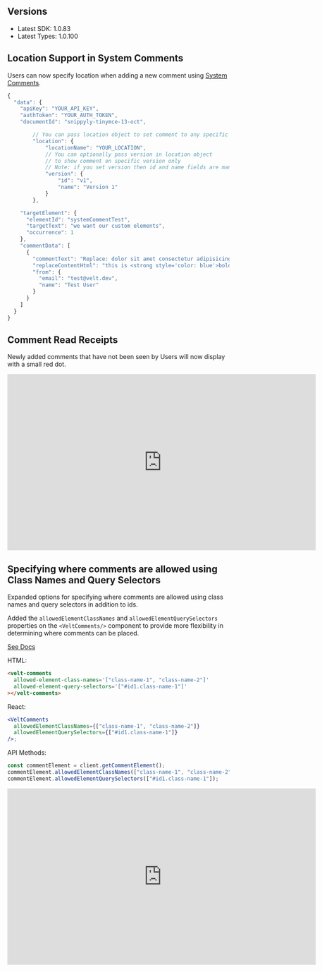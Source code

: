 ## Versions

- Latest SDK: 1.0.83
- Latest Types: 1.0.100

## Location Support in System Comments

Users can now specify location when adding a new comment using [System Comments](/async-collaboration/system-comments/setup). 

```jsx
{
  "data": {
    "apiKey": "YOUR_API_KEY",
    "authToken": "YOUR_AUTH_TOKEN",
    "documentId": "snippyly-tinymce-13-oct",

		// You can pass location object to set comment to any specific location
		"location": {
			"locationName": "YOUR_LOCATION",
			// You can optionally pass version in location object
			// to show comment on specific version only
			// Note: if you set version then id and name fields are mandatory
			"version": {
				"id": "v1",
				"name": "Version 1"
			}
		},

    "targetElement": {
      "elementId": "systemCommentTest",
      "targetText": "we want our custom elements",
      "occurrence": 1
    },
    "commentData": [
      {
        "commentText": "Replace: dolor sit amet consectetur adipisicing elit with this is test comment",
        "replaceContentHtml": "this is <strong style='color: blue'>bold text</strong> test comment",
        "from": {
          "email": "test@velt.dev",
          "name": "Test User"
        }
      }
    ]
  }
}
```

## Comment Read Receipts

Newly added comments that have not been seen by Users will now display with a small red dot.

<Frame>
<iframe width="700px" height="400px" src="https://www.youtube.com/embed/u2VcZe5QKA8?si=qyzP4CVuAt9wVz_l" title="YouTube video player" frameBorder="0" allow="accelerometer; autoplay; clipboard-write; encrypted-media; gyroscope; picture-in-picture; web-share" allowfullscreen></iframe>
</Frame>


## Specifying where comments are allowed using Class Names and Query Selectors

Expanded options for specifying where comments are allowed using class names and query selectors in addition to ids.

Added the `allowedElementClassNames` and `allowedElementQuerySelectors` properties on the `<VeltComments/>` component to provide more flexibility in determining where comments can be placed.

[See Docs](/async-collaboration/comments/customize-behavior/general-controls)

HTML:
```html
<velt-comments
  allowed-element-class-names='["class-name-1", "class-name-2"]'
  allowed-element-query-selectors='["#id1.class-name-1"]'
></velt-comments>
```

React:
```jsx
<VeltComments
  allowedElementClassNames={["class-name-1", "class-name-2"]}
  allowedElementQuerySelectors={["#id1.class-name-1"]}
/>;
```

API Methods:

```jsx
const commentElement = client.getCommentElement();
commentElement.allowedElementClassNames(["class-name-1", "class-name-2"]);
commentElement.allowedElementQuerySelectors(["#id1.class-name-1"]);
```

<Frame>
<iframe width="700px" height="400px" src="https://www.youtube.com/embed/ERs2BYP84RA?si=O2qnAlNDhdFvIJQA" title="YouTube video player" frameBorder="0" allow="accelerometer; autoplay; clipboard-write; encrypted-media; gyroscope; picture-in-picture; web-share" allowfullscreen></iframe>
</Frame>

